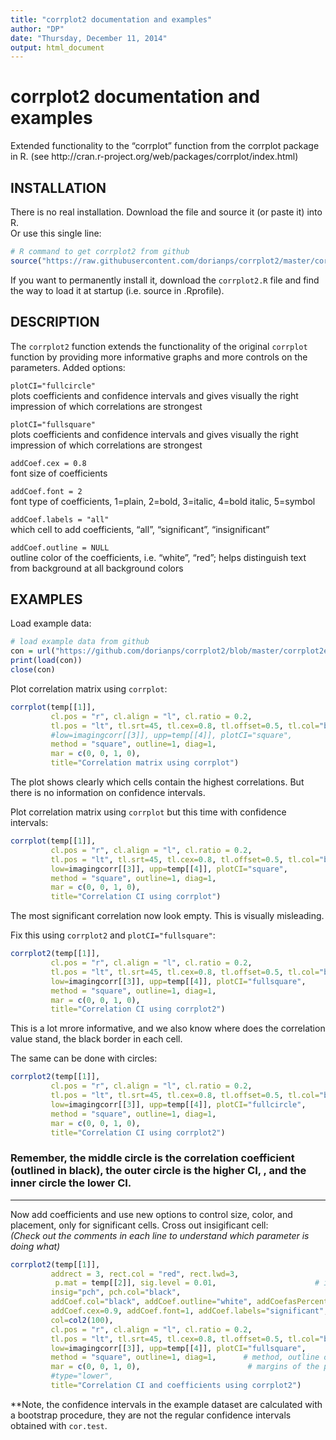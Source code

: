```yaml
---
title: "corrplot2 documentation and examples"
author: "DP"
date: "Thursday, December 11, 2014"
output: html_document
---
```

# corrplot2 documentation and examples
Extended functionality to the "corrplot" function from the corrplot package in R.
(see http://cran.r-project.org/web/packages/corrplot/index.html)  




## INSTALLATION  
There is no real installation. Download the file and source it (or paste it) into R.  
Or use this single line:
```r
# R command to get corrplot2 from github
source("https://raw.githubusercontent.com/dorianps/corrplot2/master/corrplot2.R")
```
If you want to permanently install it, download the `corrplot2.R` file and find the way to load it at startup (i.e. source in .Rprofile).




## DESCRIPTION  
The `corrplot2` function extends the functionality of the original `corrplot` function by providing more informative graphs and more controls on the parameters. Added options:  

`plotCI="fullcircle"`  
plots coefficients and confidence intervals and gives visually the right impression of which correlations are strongest  
  
`plotCI="fullsquare"`  
plots coefficients and confidence intervals and gives visually the right impression of which correlations are strongest  
  
`addCoef.cex = 0.8`  
font size of coefficients  

`addCoef.font = 2`  
font type of coefficients, 1=plain, 2=bold, 3=italic, 4=bold italic, 5=symbol  
  
`addCoef.labels = "all"`   
which cell to add coefficients, "all", "significant", "insignificant"  

`addCoef.outline = NULL`   
outline color of the coefficients, i.e. "white", "red"; helps distinguish text from background at all background colors  




## EXAMPLES  
Load example data:  
```r
# load example data from github
con = url("https://github.com/dorianps/corrplot2/blob/master/corrplot2example.Rdata?raw=true")
print(load(con))
close(con)
```


Plot correlation matrix using `corrplot`:   
```r
corrplot(temp[[1]], 
         cl.pos = "r", cl.align = "l", cl.ratio = 0.2,         
         tl.pos = "lt", tl.srt=45, tl.cex=0.8, tl.offset=0.5, tl.col="black",
         #low=imagingcorr[[3]], upp=temp[[4]], plotCI="square",
         method = "square", outline=1, diag=1,
         mar = c(0, 0, 1, 0),      
         title="Correlation matrix using corrplot")
```

The plot shows clearly which cells contain the highest correlations. But there is no information on confidence intervals.  
  
Plot correlation matrix using `corrplot` but this time with confidence intervals:   
```r
corrplot(temp[[1]], 
         cl.pos = "r", cl.align = "l", cl.ratio = 0.2,           
         tl.pos = "lt", tl.srt=45, tl.cex=0.8, tl.offset=0.5, tl.col="black",
         low=imagingcorr[[3]], upp=temp[[4]], plotCI="square",
         method = "square", outline=1, diag=1,
         mar = c(0, 0, 1, 0),        
         title="Correlation CI using corrplot")
```
  
The most significant correlation now look empty. This is visually misleading.  
  
Fix this using `corrplot2` and `plotCI="fullsquare"`:  
  
```r
corrplot2(temp[[1]], 
         cl.pos = "r", cl.align = "l", cl.ratio = 0.2,           
         tl.pos = "lt", tl.srt=45, tl.cex=0.8, tl.offset=0.5, tl.col="black",
         low=imagingcorr[[3]], upp=temp[[4]], plotCI="fullsquare",
         method = "square", outline=1, diag=1,
         mar = c(0, 0, 1, 0),        
         title="Correlation CI using corrplot2")
```
  
This is a lot mrore informative, and we also know where does the correlation value stand, the black border in each cell.  
  
The same can be done with circles:
```r
corrplot2(temp[[1]], 
         cl.pos = "r", cl.align = "l", cl.ratio = 0.2,           
         tl.pos = "lt", tl.srt=45, tl.cex=0.8, tl.offset=0.5, tl.col="black",
         low=imagingcorr[[3]], upp=temp[[4]], plotCI="fullcircle",
         method = "square", outline=1, diag=1,
         mar = c(0, 0, 1, 0),        
         title="Correlation CI using corrplot2")
```
  
  
###  Remember, the middle circle is the correlation coefficient (outlined in black), the outer circle is the higher CI, , and the inner circle the lower CI.
  
-------------------------------------------------------------------------------------  
  
Now add coefficients and use new options to control size, color, and placement, only for significant cells. Cross out insigificant cell:  
*(Check out the comments in each line to understand which parameter is doing what)*
```r
corrplot2(temp[[1]], 
         addrect = 3, rect.col = "red", rect.lwd=3,                        # rectangle around clusters if order="hclust"
          p.mat = temp[[2]], sig.level = 0.01,                      # insignificant crossouts
         insig="pch", pch.col="black",
         addCoef.col="black", addCoef.outline="white", addCoefasPercent=T, # add coefficients in plot
         addCoef.cex=0.9, addCoef.font=1, addCoef.labels="significant",    # other coefficient settings
         col=col2(100),                                                   # the colormap, inverted from original
         cl.pos = "r", cl.align = "l", cl.ratio = 0.2,                  # the settings of the legend on the side            
         tl.pos = "lt", tl.srt=45, tl.cex=0.8, tl.offset=0.5, tl.col="black",   # position and angle of variable names
         low=imagingcorr[[3]], upp=temp[[4]], plotCI="fullsquare",             # this is to create confidence interval graph
         method = "square", outline=1, diag=1,      # method, outline of squares, include or not diagonal
         mar = c(0, 0, 1, 0),                        # margins of the plot         
         #type="lower",
         title="Correlation CI and coefficients using corrplot2")
```
  
  
  
\*\*Note, the confidence intervals in the example dataset are calculated with a bootstrap procedure, they are not the regular confidence intervals obtained with `cor.test`.